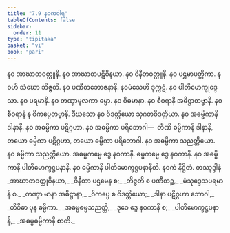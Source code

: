```yaml
---
title: "7.9 နဝကဝါရ"
tableOfContents: false
sidebar:
  order: 11
type: "tipitaka"
basket: "vi"
book: "pari"
---
```



<DynamicBreadcrumb />

<Division number="329" book="pari">

<Paragraph number="1559" book="pari">
နဝ အာဃာတဝတ္ထူနိ. နဝ အာဃာတပဋိဝိနယာ. နဝ ဝိနီတဝတ္ထူနိ. နဝ ပဌမာပတ္တိကာ. နဝဟိ သံဃော ဘိဇ္ဇတိ. နဝ ပဏီတဘောဇနာနိ. နဝမံသေဟိ ဒုက္ကဋံ. နဝ ပါတိမောက္ခုဒ္ဒေသာ. နဝ ပရမာနိ. နဝ တဏှာမူလကာ ဓမ္မာ. နဝ ဝိဓမာနာ. နဝ စီဝရာနိ အဓိဋ္ဌာတဗ္ဗာနိ. နဝ စီဝရာနိ န ဝိကပ္ပေတဗ္ဗာနိ. ဒီဃသော နဝ ဝိဒတ္ထိယော သုဂတဝိဒတ္ထိယာ. နဝ အဓမ္မိကာနိ ဒါနာနိ. နဝ အဓမ္မိကာ ပဋိဂ္ဂဟာ. နဝ အဓမ္မိကာ ပရိဘောဂါ—  တီဏိ ဓမ္မိကာနိ ဒါနာနိ, တယော ဓမ္မိကာ ပဋိဂ္ဂဟာ, တယော ဓမ္မိကာ ပရိဘောဂါ. နဝ အဓမ္မိကာ သညတ္တိယော. နဝ ဓမ္မိကာ သညတ္တိယော. အဓမ္မကမ္မေ ဒွေ နဝကာနိ. ဓမ္မကမ္မေ ဒွေ နဝကာနိ. နဝ အဓမ္မိကာနိ ပါတိမောက္ခဋ္ဌပနာနိ. နဝ ဓမ္မိကာနိ ပါတိမောက္ခဋ္ဌပနာနီတိ.

</Paragraph>
</Division>

<Paragraph number="1560" type="center" book="pari">
နဝကံ နိဋ္ဌိတံ.



</Paragraph>

<Paragraph number="1561" type="center" book="pari">
တဿုဒ္ဒါနံ


</Paragraph>

<Paragraph number="1562" type="verses" book="pari">
_အာဃာတဝတ္ထုဝိနယာ,_  
_ဝိနီတာ ပဌမေန စ;_  
_ဘိဇ္ဇတိ စ ပဏီတဉ္စ,_  
_မံသုဒ္ဒေသပရမာနိ စ._  

</Paragraph>

<Paragraph number="1563" type="verses" book="pari">
_တဏှာ မာနာ အဓိဋ္ဌာနာ,_  
_ဝိကပ္ပေ စ ဝိဒတ္ထိယော;_  
_ဒါနာ ပဋိဂ္ဂဟာ ဘောဂါ,_  
_တိဝိဓာ ပုန ဓမ္မိကာ._  

</Paragraph>

<Paragraph number="1564" type="verses" book="pari">
_အဓမ္မဓမ္မသညတ္တိ,_  
_ဒုဝေ ဒွေ နဝကာနိ စ;_  
_ပါတိမောက္ခဋ္ဌပနာနိ,_  
_အဓမ္မဓမ္မိကာနိ စာတိ._
</Paragraph>